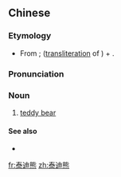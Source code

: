 ==Chinese==
{{zh-forms}}

===Etymology===
* From {{etyl|en|zh}} {{m|en|teddy bear}}; {{zh-l|泰迪}} ([[transliteration]] of {{etyl|en|zh}} {{m|en|teddy}}) + {{zh-l|熊|bear}}.

===Pronunciation===
{{zh-pron
|m=tàidíxióng
|c=taai3 dik6 hung4
|cat=n
}}

===Noun===
{{zh-noun}}

# [[teddy bear]]

====See also====
* {{zh-l|玩具熊}}

[[fr:泰迪熊]]
[[zh:泰迪熊]]